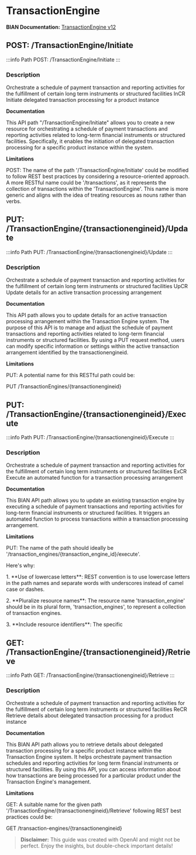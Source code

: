 # TransactionEngine

**BIAN Documentation:** [TransactionEngine v12](https://app.swaggerhub.com/apis/BIAN-3/TransactionEngine/12.0.0)

## POST: /TransactionEngine/Initiate

:::info Path
POST: /TransactionEngine/Initiate
:::

### Description

Orchestrate a schedule of payment transaction and reporting activities for the fulfillment of certain long term instruments or structured facilities InCR Initiate delegated transaction processing for a product instance

**Documentation**

This API path "/TransactionEngine/Initiate" allows you to create a new resource for orchestrating a schedule of payment transactions and reporting activities related to long\-term financial instruments or structured facilities\. Specifically\, it enables the initiation of delegated transaction processing for a specific product instance within the system\.

**Limitations**

POST: The name of the path '/TransactionEngine/Initiate' could be modified to follow REST best practices by considering a resource\-oriented approach\. A more RESTful name could be '/transactions'\, as it represents the collection of transactions within the 'TransactionEngine'\. This name is more generic and aligns with the idea of treating resources as nouns rather than verbs\.

## PUT: /TransactionEngine/\{transactionengineid\}/Update

:::info Path
PUT: /TransactionEngine/\{transactionengineid\}/Update
:::

### Description

Orchestrate a schedule of payment transaction and reporting activities for the fulfillment of certain long term instruments or structured facilities UpCR Update details for an active transaction processing arrangement

**Documentation**

This API path allows you to update details for an active transaction processing arrangement within the Transaction Engine system\. The purpose of this API is to manage and adjust the schedule of payment transactions and reporting activities related to long\-term financial instruments or structured facilities\. By using a PUT request method\, users can modify specific information or settings within the active transaction arrangement identified by the transactionengineid\.

**Limitations**

PUT: A potential name for this RESTful path could be:

PUT /TransactionEngines/\{transactionengineid\}

## PUT: /TransactionEngine/\{transactionengineid\}/Execute

:::info Path
PUT: /TransactionEngine/\{transactionengineid\}/Execute
:::

### Description

Orchestrate a schedule of payment transaction and reporting activities for the fulfillment of certain long term instruments or structured facilities ExCR Execute an automated function for a transaction processing arrangement

**Documentation**

This BIAN API path allows you to update an existing transaction engine by executing a schedule of payment transactions and reporting activities for long\-term financial instruments or structured facilities\. It triggers an automated function to process transactions within a transaction processing arrangement\.

**Limitations**

PUT: The name of the path should ideally be '/transaction\_engines/\{transaction\_engine\_id\}/execute'\. 

Here's why:

1\. \*\*Use of lowercase letters\*\*: REST convention is to use lowercase letters in the path names and separate words with underscores instead of camel case or dashes\.

2\. \*\*Pluralize resource names\*\*: The resource name 'transaction\_engine' should be in its plural form\, 'transaction\_engines'\, to represent a collection of transaction engines\.

3\. \*\*Include resource identifiers\*\*: The specific

## GET: /TransactionEngine/\{transactionengineid\}/Retrieve

:::info Path
GET: /TransactionEngine/\{transactionengineid\}/Retrieve
:::

### Description

Orchestrate a schedule of payment transaction and reporting activities for the fulfillment of certain long term instruments or structured facilities ReCR Retrieve details about delegated transaction processing for a product instance

**Documentation**

This BIAN API path allows you to retrieve details about delegated transaction processing for a specific product instance within the Transaction Engine system\. It helps orchestrate payment transaction schedules and reporting activities for long term financial instruments or structured facilities\. By using this API\, you can access information about how transactions are being processed for a particular product under the Transaction Engine's management\.

**Limitations**

GET: A suitable name for the given path '/TransactionEngine/\{transactionengineid\}/Retrieve' following REST best practices could be:

GET /transaction\-engines/\{transactionengineid\}

> **Disclaimer:** This guide was created with OpenAI and might not be perfect. Enjoy the insights, but double-check important details!
